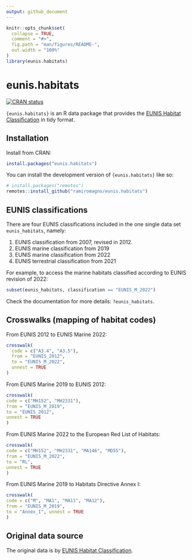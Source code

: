 ```yaml
---
output: github_document
---
```


<!-- README.md is generated from README.Rmd. Please edit that file -->

```r
knitr::opts_chunk$set(
  collapse = TRUE,
  comment = "#>",
  fig.path = "man/figures/README-",
  out.width = "100%"
)
library(eunis.habitats)
```

# eunis.habitats

<!-- badges: start -->
[![CRAN status](https://www.r-pkg.org/badges/version/eunis.habitats)](https://CRAN.R-project.org/package=eunis.habitats)
<!-- badges: end -->

`{eunis.habitats}` is an R data package that provides the [EUNIS Habitat
Classification](https://www.eea.europa.eu/data-and-maps/data/eunis-habitat-classification-1) in tidy format.

## Installation

Install from CRAN:

``` r
install.packages("eunis.habitats")
```

You can install the development version of `{eunis.habitats}` like so:

``` r
# install.packages("remotes")
remotes::install_github("ramiromagno/eunis.habitats")
```

## EUNIS classifications

There are four EUNIS classifications included in the one single data set `eunis_habitats`, namely:

1. EUNIS classification from 2007, revised in 2012.
2. EUNIS marine classification from 2019
3. EUNIS marine classification from 2022
4. EUNIS terrestrial classification from 2021

For example, to access the marine habitats classified according to EUNIS revision of 2022:

```r
subset(eunis_habitats, classification == "EUNIS_M_2022")
```

Check the documentation for more details: `?eunis_habitats`.

## Crosswalks (mapping of habitat codes)

From EUNIS 2012 to EUNIS Marine 2022:

```r
crosswalk(
  code = c("A3.4", "A3.5"),
  from = "EUNIS_2012",
  to = "EUNIS_M_2022",
  unnest = TRUE
)
```

From EUNIS Marine 2019 to EUNIS 2012:

```r
crosswalk(
code = c("MH152", "MH2331"),
from = "EUNIS_M_2019",
to = "EUNIS_2012",
unnest = TRUE
)
```

From EUNIS Marine 2022 to the European Red List of Habitats:

```r
crosswalk(
code = c("MH152", "MH2331", "MA146", "MD55"),
from = "EUNIS_M_2022",
to = "RL",
unnest = TRUE
)
```

From EUNIS Marine 2019 to Habitats Directive Annex I:

```r
crosswalk(
code = c("M", "MA1", "MA11", "MA12"),
from = "EUNIS_M_2019",
to = "Annex_I", unnest = TRUE
)
```

## Original data source

The original data is by [EUNIS Habitat
Classification](https://www.eea.europa.eu/data-and-maps/data/eunis-habitat-classification-1).
